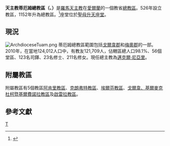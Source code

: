 {{Infobox Roman Catholic diocese 
|name = 蒂厄姆
|jurisdiction = 總教區 
|latin = Archidioecesis Tuamensis 
|image = Tuam Cathedral of the Assumption SE 2009 09 14.jpg 
|caption = 聖母升天座堂 |location = [[愛爾蘭|愛爾蘭]] 
|territory =  |population =  
|rite = [[罗马礼|罗马礼]]|patron =  
|province =  
|established = 526年 
|cathedral = [[聖母升天座堂_(蒂厄姆)|聖母升天座堂]]
|co-cathedral = 
|leadership = 總主教 
|website =http://tuamarchdiocese.org/  
|pope =  |patriarch= 
|metropolitan = [[邁克爾·尼亞里|邁克爾·尼亞里]] 
|ordinary =  
|coadjutor archbishop = 
|coadjutor bishop = 
|auxiliary = 
|emeritus = 
}}
'''天主教蒂厄姆總教區（{{lang-la|Archidioecesis Tuamensis}}、{{lang-ga|Ard-Deoise an Tuaim}}）'''是[[羅馬天主教|羅馬天主教]]在[[愛爾蘭|愛爾蘭]]的一個教省[[總教區|總教區]]。526年設立教區，1152年升為總教區。<ref>{{CathEncy|wstitle=Tuam}}</ref>座堂位於[[聖母升天座堂_(蒂厄姆)|聖母升天座堂]]。

==現況==
[[File:ArchdioceseTuam.png|thumb]]
蒂厄姆總教區範圍包括[[戈爾韋郡|戈爾韋郡]]和[[梅奧郡|梅奧郡]]的一部。2010年，在當地124,012人口中，有教友121,709人，佔轄區總人口98.1%、56個堂區、123名司鐸、23名修士、211名修女。現任總主教為[[邁克爾·尼亞里|邁克爾·尼亞里]]。

==附屬教區==
附屬教區有5個教區[[天主教阿肯里教區|阿肯里教區]]、[[天主教克朗弗特教區|克朗弗特教區]]、[[天主教埃爾芬教區|埃爾芬教區]]、[[天主教戈爾韋、基爾麥克杜柯暨基爾費諾拉教區|戈爾韋、基爾麥克杜柯暨基爾費諾拉教區]]及[[天主教啟雷拉教區|啟雷拉教區]]。

== 參考文獻 ==
<div class="references-small">
<references></references>
</div>

{{Ireland-stub}}

{{愛爾蘭天主教教區}}

[[Category:愛爾蘭天主教教區|T]]